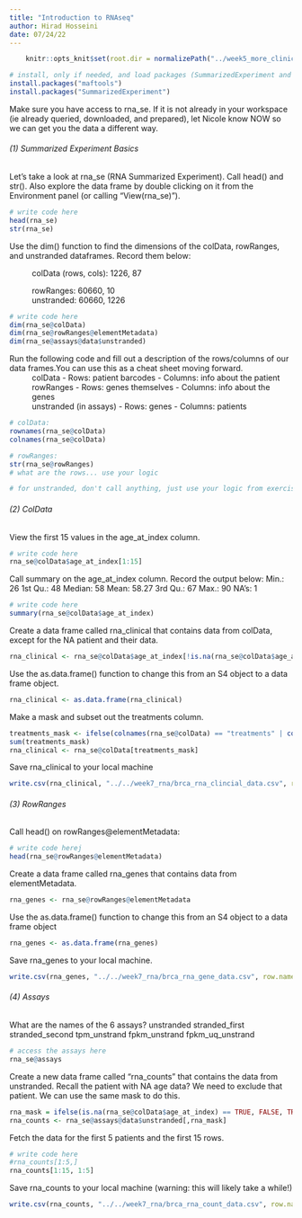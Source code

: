 ```yaml
---
title: "Introduction to RNAseq"
author: Hirad Hosseini
date: 07/24/22
---
```


```r
    knitr::opts_knit$set(root.dir = normalizePath("../week5_more_clinical/analysis_data/")) 
```

```r
# install, only if needed, and load packages (SummarizedExperiment and TCGAbiolinks)
install.packages("maftools")
install.packages("SummarizedExperiment")
```

Make sure you have access to rna_se. If it is not already in your workspace (ie already queried, downloaded, and prepared), let Nicole know NOW so we can get you the data a different way.

###### (1) Summarized Experiment Basics

Let's take a look at rna_se (RNA Summarized Experiment). Call head() and str(). Also explore the data frame by double clicking on it from the Environment panel (or calling "View(rna_se)").

```r
# write code here
head(rna_se)
str(rna_se)
```

Use the dim() function to find the dimensions of the colData, rowRanges, and unstranded dataframes. Record them below:

  ~ colData (rows, cols): 1226, 87
  ~ rowRanges: 60660, 10
  ~ unstranded: 60660, 1226

```r
# write code here
dim(rna_se@colData)
dim(rna_se@rowRanges@elementMetadata)
dim(rna_se@assays@data$unstranded)
```

Run the following code and fill out a description of the rows/columns of our data frames.You can use this as a cheat sheet moving forward.
  ~ colData
        - Rows: patient barcodes
        - Columns: info about the patient
  ~ rowRanges
        - Rows: genes themselves
        - Columns: info about the genes
  ~ unstranded (in assays)
        - Rows: genes
        - Columns: patients
  
```r
# colData: 
rownames(rna_se@colData)
colnames(rna_se@colData)

# rowRanges:
str(rna_se@rowRanges)
# what are the rows... use your logic

# for unstranded, don't call anything, just use your logic from exercise 1.2 and and think it through!
```

###### (2) ColData

View the first 15 values in the age_at_index column.

```r
# write code here
rna_se@colData$age_at_index[1:15]
```

Call summary on the age_at_index column. Record the output below:
    Min.: 26
    1st Qu.: 48
    Median: 58
    Mean: 58.27
    3rd Qu.: 67
    Max.: 90
    NA's: 1
    
```r
# write code here
summary(rna_se@colData$age_at_index)
```

Create a data frame called rna_clinical that contains data from colData, except for the NA patient and their data.

```r
rna_clinical <- rna_se@colData$age_at_index[!is.na(rna_se@colData$age_at_index)]
```

Use the as.data.frame() function to change this from an S4 object to a data frame object.

```r
rna_clinical <- as.data.frame(rna_clinical)
```

Make a mask and subset out the treatments column.

```r
treatments_mask <- ifelse(colnames(rna_se@colData) == "treatments" | colnames(rna_se@colData) == "disease_type" | colnames(rna_se@colData) == "primary_site", FALSE, TRUE)
sum(treatments_mask)
rna_clinical <- rna_se@colData[treatments_mask]
```

Save rna_clinical to your local machine

```r
write.csv(rna_clinical, "../../week7_rna/brca_rna_clincial_data.csv", row.names = TRUE)
```

###### (3) RowRanges

Call head() on rowRanges@elementMetadata:

```r
# write code herej
head(rna_se@rowRanges@elementMetadata)
```

Create a data frame called rna_genes that contains data from elementMetadata.

```r
rna_genes <- rna_se@rowRanges@elementMetadata
```

Use the as.data.frame() function to change this from an S4 object to a data frame object

```r
rna_genes <- as.data.frame(rna_genes)
```

Save rna_genes to your local machine.

```r
write.csv(rna_genes, "../../week7_rna/brca_rna_gene_data.csv", row.names = FALSE)
```

###### (4) Assays

What are the names of the 6 assays? unstranded stranded_first stranded_second tpm_unstrand fpkm_unstrand fpkm_uq_unstrand


```r
# access the assays here
rna_se@assays
```

Create a new data frame called "rna_counts" that contains the data from unstranded. Recall the patient with NA age data? We need to exclude that patient. We can use the same mask to do this.

```r
rna_mask = ifelse(is.na(rna_se@colData$age_at_index) == TRUE, FALSE, TRUE)
rna_counts <- rna_se@assays@data$unstranded[,rna_mask]

```

Fetch the data for the first 5 patients and the first 15 rows.

```r
# write code here
#rna_counts[1:5,]
rna_counts[1:15, 1:5]
```

Save rna_counts to your local machine (warning: this will likely take a while!)

```r
write.csv(rna_counts, "../../week7_rna/brca_rna_count_data.csv", row.names = TRUE)
```
